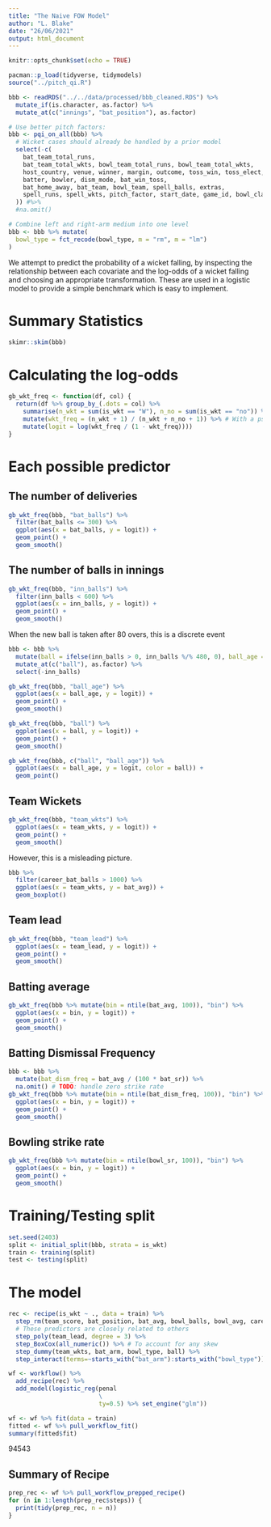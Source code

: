 ```yaml
---
title: "The Naive FOW Model"
author: "L. Blake"
date: "26/06/2021"
output: html_document
---
```


```r
knitr::opts_chunk$set(echo = TRUE)

pacman::p_load(tidyverse, tidymodels)
source("../pitch_qi.R")

bbb <- readRDS("../../data/processed/bbb_cleaned.RDS") %>%
  mutate_if(is.character, as.factor) %>%
  mutate_at(c("innings", "bat_position"), as.factor)

# Use better pitch factors:
bbb <- pqi_on_all(bbb) %>%
  # Wicket cases should already be handled by a prior model
  select(-c(
    bat_team_total_runs,
    bat_team_total_wkts, bowl_team_total_runs, bowl_team_total_wkts,
    host_country, venue, winner, margin, outcome, toss_win, toss_elect,
    batter, bowler, dism_mode, bat_win_toss,
    bat_home_away, bat_team, bowl_team, spell_balls, extras,
    spell_runs, spell_wkts, pitch_factor, start_date, game_id, bowl_class, bowl_wkts, bowl_runs, spin_factor, seam_factor
  )) #%>%
  #na.omit()

# Combine left and right-arm medium into one level
bbb <- bbb %>% mutate(
  bowl_type = fct_recode(bowl_type, m = "rm", m = "lm")
)
```

We attempt to predict the probability of a wicket falling, by inspecting the relationship between each covariate and the log-odds of a wicket falling and choosing an appropriate transformation. These are used in a logistic model to provide a simple benchmark which is easy to implement. 


# Summary Statistics

```r
skimr::skim(bbb)
```

# Calculating the log-odds

```r
gb_wkt_freq <- function(df, col) {
  return(df %>% group_by_(.dots = col) %>%
    summarise(n_wkt = sum(is_wkt == "W"), n_no = sum(is_wkt == "no")) %>%
    mutate(wkt_freq = (n_wkt + 1) / (n_wkt + n_no + 1)) %>% # With a pseudocount to prevent division by 0
    mutate(logit = log(wkt_freq / (1 - wkt_freq))))
}
```


# Each possible predictor
## The number of deliveries
```r
gb_wkt_freq(bbb, "bat_balls") %>%
  filter(bat_balls <= 300) %>%
  ggplot(aes(x = bat_balls, y = logit)) +
  geom_point() +
  geom_smooth()
```

## The number of balls in innings
```r
gb_wkt_freq(bbb, "inn_balls") %>%
  filter(inn_balls < 600) %>%
  ggplot(aes(x = inn_balls, y = logit)) +
  geom_point() +
  geom_smooth()
```


When the new ball is taken after 80 overs, this is a discrete event 
```r
bbb <- bbb %>%
  mutate(ball = ifelse(inn_balls > 0, inn_balls %/% 480, 0), ball_age = inn_balls %% 480) %>%
  mutate_at(c("ball"), as.factor) %>%
  select(-inn_balls)
```

```r
gb_wkt_freq(bbb, "ball_age") %>%
  ggplot(aes(x = ball_age, y = logit)) +
  geom_point() +
  geom_smooth()
```

```r
gb_wkt_freq(bbb, "ball") %>%
  ggplot(aes(x = ball, y = logit)) +
  geom_point() +
  geom_smooth()
```

```r
gb_wkt_freq(bbb, c("ball", "ball_age")) %>%
  ggplot(aes(x = ball_age, y = logit, color = ball)) +
  geom_point() 
```


## Team Wickets
```r
gb_wkt_freq(bbb, "team_wkts") %>%
  ggplot(aes(x = team_wkts, y = logit)) +
  geom_point() +
  geom_smooth()
```
However, this is a misleading picture.

```r
bbb %>%
  filter(career_bat_balls > 1000) %>%
  ggplot(aes(x = team_wkts, y = bat_avg)) +
  geom_boxplot()
```


## Team lead
```r
gb_wkt_freq(bbb, "team_lead") %>%
  ggplot(aes(x = team_lead, y = logit)) +
  geom_point() +
  geom_smooth()
```


## Batting average
```r
gb_wkt_freq(bbb %>% mutate(bin = ntile(bat_avg, 100)), "bin") %>%
  ggplot(aes(x = bin, y = logit)) +
  geom_point() +
  geom_smooth()
```


## Batting Dismissal Frequency
```r
bbb <- bbb %>%
  mutate(bat_dism_freq = bat_avg / (100 * bat_sr)) %>%
  na.omit() # TODO: handle zero strike rate
gb_wkt_freq(bbb %>% mutate(bin = ntile(bat_dism_freq, 100)), "bin") %>%
  ggplot(aes(x = bin, y = logit)) +
  geom_point() +
  geom_smooth()
```

## Bowling strike rate
```r
gb_wkt_freq(bbb %>% mutate(bin = ntile(bowl_sr, 100)), "bin") %>%
  ggplot(aes(x = bin, y = logit)) +
  geom_point() +
  geom_smooth()
```


# Training/Testing split
```r
set.seed(2403)
split <- initial_split(bbb, strata = is_wkt)
train <- training(split)
test <- testing(split)
```


# The model

```r
rec <- recipe(is_wkt ~ ., data = train) %>%
  step_rm(team_score, bat_position, bat_avg, bowl_balls, bowl_avg, career_bat_balls, career_bowl_balls) %>%
  # These predictors are closely related to others
  step_poly(team_lead, degree = 3) %>%
  step_BoxCox(all_numeric()) %>% # To account for any skew
  step_dummy(team_wkts, bat_arm, bowl_type, ball) %>%
  step_interact(terms=~starts_with("bat_arm"):starts_with("bowl_type"))

wf <- workflow() %>%
  add_recipe(rec) %>%
  add_model(logistic_reg(penal
                         \
                         ty=0.5) %>% set_engine("glm"))

wf <- wf %>% fit(data = train)
fitted <- wf %>% pull_workflow_fit()
summary(fitted$fit)
```


94543

## Summary of Recipe
```r
prep_rec <- wf %>% pull_workflow_prepped_recipe()
for (n in 1:length(prep_rec$steps)) {
  print(tidy(prep_rec, n = n))
}
```
